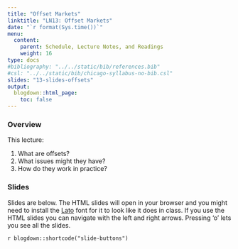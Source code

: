 ```yaml
---
title: "Offset Markets"
linktitle: "LN13: Offset Markets"
date: "`r format(Sys.time())`"
menu:
  content:
    parent: Schedule, Lecture Notes, and Readings
    weight: 16
type: docs
#bibliography: "../../static/bib/references.bib"
#csl: "../../static/bib/chicago-syllabus-no-bib.csl"
slides: "13-slides-offsets"
output:
  blogdown::html_page:
    toc: false
---
```


### Overview

This lecture:

1. What are offsets?
2. What issues might they have?
3. How do they work in practice?

### Slides 

Slides are below. 
The HTML slides will open in your browser and you might need to install the [Lato](https://fonts.google.com/specimen/Lato) font for it to look like it does in class.
If you use the HTML slides you can navigate with the left and right arrows.
Pressing 'o' lets you see all the slides.

`r blogdown::shortcode("slide-buttons")`

